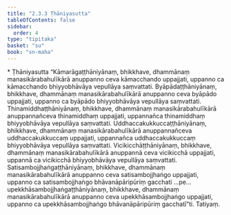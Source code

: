 ```yaml
---
title: "2.3.3 Ṭhāniyasutta"
tableOfContents: false
sidebar:
  order: 4
type: "tipitaka"
basket: "su"
book: "sn-maha"
---
```



<DynamicBreadcrumb />

<Paragraph type="center" book="sn-maha">
* Ṭhāniyasutta
</Paragraph>

<Division number="204" book="sn-maha">

<Paragraph number="467" book="sn-maha">
“Kāmarāgaṭṭhāniyānaṃ, bhikkhave, dhammānaṃ manasikārabahulīkārā anuppanno ceva kāmacchando uppajjati, uppanno ca kāmacchando bhiyyobhāvāya vepullāya saṃvattati. Byāpādaṭṭhāniyānaṃ, bhikkhave, dhammānaṃ manasikārabahulīkārā anuppanno ceva byāpādo uppajjati, uppanno ca byāpādo bhiyyobhāvāya vepullāya saṃvattati. Thinamiddhaṭṭhāniyānaṃ, bhikkhave, dhammānaṃ manasikārabahulīkārā anuppannañceva thinamiddhaṃ uppajjati, uppannañca thinamiddhaṃ bhiyyobhāvāya vepullāya saṃvattati. Uddhaccakukkuccaṭṭhāniyānaṃ, bhikkhave, dhammānaṃ manasikārabahulīkārā anuppannañceva uddhaccakukkuccaṃ uppajjati, uppannañca uddhaccakukkuccaṃ bhiyyobhāvāya vepullāya saṃvattati. Vicikicchāṭṭhāniyānaṃ, bhikkhave, dhammānaṃ manasikārabahulīkārā anuppannā ceva vicikicchā uppajjati, uppannā ca vicikicchā bhiyyobhāvāya vepullāya saṃvattati.
</Paragraph>

<Paragraph number="468" book="sn-maha">
Satisambojjhaṅgaṭṭhāniyānaṃ, bhikkhave, dhammānaṃ manasikārabahulīkārā anuppanno ceva satisambojjhaṅgo uppajjati, uppanno ca satisambojjhaṅgo bhāvanāpāripūriṃ gacchati …pe…  upekkhāsambojjhaṅgaṭṭhāniyānaṃ, bhikkhave, dhammānaṃ manasikārabahulīkārā anuppanno ceva upekkhāsambojjhaṅgo uppajjati, uppanno ca upekkhāsambojjhaṅgo bhāvanāpāripūriṃ gacchatī”ti.

</Paragraph>
</Division>

<Paragraph number="469" type="center" book="sn-maha">
Tatiyaṃ.
</Paragraph>